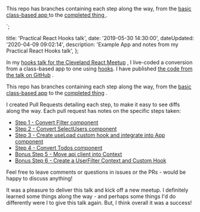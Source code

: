 <p>This repo has branches containing each step along the way, from the <a href="https://github.com/danieltott/practicalHooksTalk/tree/00-base">basic class-based app </a> to the <a href="https://github.com/danieltott/practicalHooksTalk/tree/06-Bonus-UserFilterContext">completed thing </a>. </p>`;


  title: 'Practical React Hooks talk',
  date: '2019-05-30 14:30:00',
  dateUpdated: '2020-04-09 09:02:14',
  description: 'Example App and notes from my Practical React Hooks talk',
};

In my [hooks talk for the Cleveland React Meetup](https://www.meetup.com/Cleveland-React/events/261043210/) , I live-coded a conversion from a class-based app to one using [hooks](https://reactjs.org/docs/hooks-intro.html). I have published [the code from the talk on GitHub](https://github.com/danieltott/practicalHooksTalk) .

This repo has branches containing each step along the way, from the [basic class-based app](https://github.com/danieltott/practicalHooksTalk/tree/00-base) to the [completed thing](https://github.com/danieltott/practicalHooksTalk/tree/06-Bonus-UserFilterContext) .

I created Pull Requests detailing each step, to make it easy to see diffs along the way. Each pull request has notes on the specific steps taken:

- [Step 1 - Convert Filter component](https://github.com/danieltott/practicalHooksTalk/pull/5)
- [Step 2 - Convert SelectUsers component](https://github.com/danieltott/practicalHooksTalk/pull/6)
- [Step 3 - Create useLoad custom hook and integrate into App component](https://github.com/danieltott/practicalHooksTalk/pull/7)
- [Step 4 - Convert Todos component](https://github.com/danieltott/practicalHooksTalk/pull/8)
- [Bonus Step 5 - Move api client into Context](https://github.com/danieltott/practicalHooksTalk/pull/9)
- [Bonus Step 6 - Create a UserFilter Context and Custom Hook](https://github.com/danieltott/practicalHooksTalk/pull/10)

Feel free to leave comments or questions in issues or the PRs - would be happy to discuss anything!

It was a pleasure to deliver this talk and kick off a new meetup. I definitely learned some things along the way - and perhaps some things I'd do differently were I to give this talk again. But, I think overall it was a success!
